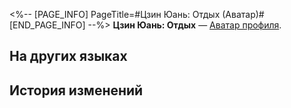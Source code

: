 <%-- [PAGE_INFO]
PageTitle=#Цзин Юань: Отдых (Аватар)#
[END_PAGE_INFO] --%>
{{Предмет Инфобокс
|Название    = Цзин Юань: Отдых
|id          = 200109
|Изображение = Аватар Цзин Юань Отдых.png
|Тип         = Аватар профиля
|Инвентарь   = 
|Редкость    = 5
|Эффект      = 
|Описание    = Цзин Юань наслаждается отдыхом во время краткого перерыва.
|Источник1   = [[Аватар за открытие Чести Безымянных.]]
}}
{{Описание|''«Солнышко такое тёплое, что послеобеденный сон - единственное разумное занятие».''}}
'''Цзин Юань: Отдых''' — [[Аватар профиля]].

==На других языках==
{{На других языках
|en   = Jing Yuan: In Leisure
|zhs  = 景元•适暇
|zht  = 景元•適暇
|ja   = 景元・余暇
|ko   = 경원•휴식
|es   = Jing Yuan: Tiempo libre
|fr   = Jing Yuan : Au repos
|ru   = Цзин Юань: Отдых
|th   = Jing Yuan - พักผ่อน
|vi   = Jing Yuan - Nhàn Rỗi
|de   = Jing Yuan: Freizeit
|id   = Jing Yuan - Senggang
|pt   = Jing Yuan: Tempo de Lazer
}}

==История изменений==
{{История изменений|3.5}}